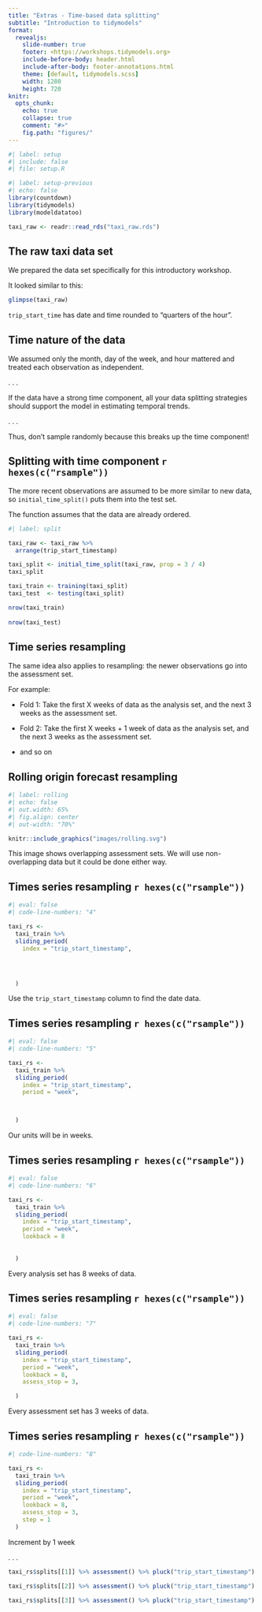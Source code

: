 ```yaml
---
title: "Extras - Time-based data splitting"
subtitle: "Introduction to tidymodels"
format:
  revealjs: 
    slide-number: true
    footer: <https://workshops.tidymodels.org>
    include-before-body: header.html
    include-after-body: footer-annotations.html
    theme: [default, tidymodels.scss]
    width: 1280
    height: 720
knitr:
  opts_chunk: 
    echo: true
    collapse: true
    comment: "#>"
    fig.path: "figures/"
---
```


```r
#| label: setup
#| include: false
#| file: setup.R
```

```r
#| label: setup-previous
#| echo: false
library(countdown)
library(tidymodels)
library(modeldatatoo)

taxi_raw <- readr::read_rds("taxi_raw.rds")
```

## The raw taxi data set

We prepared the data set specifically for this introductory workshop. 

It looked similar to this:

```r
glimpse(taxi_raw)
```

:::notes
`trip_start_time` has date and time rounded to "quarters of the hour".
::::


## Time nature of the data

We assumed only the month, day of the week, and hour mattered and treated each observation as independent.

. . . 

If the data have a strong time component, all your data splitting strategies should support the model in estimating temporal trends.

. . .

Thus, don't sample randomly because this breaks up the time component!


## Splitting with time component `r hexes(c("rsample"))`

The more recent observations are assumed to be more similar to new data, so `initial_time_split()` puts them into the test set. 

The function assumes that the data are already ordered.

```r
#| label: split

taxi_raw <- taxi_raw %>%
  arrange(trip_start_timestamp)

taxi_split <- initial_time_split(taxi_raw, prop = 3 / 4)
taxi_split

taxi_train <- training(taxi_split)
taxi_test  <- testing(taxi_split)

nrow(taxi_train)
 
nrow(taxi_test)
```

## Time series resampling 

The same idea also applies to resampling: the newer observations go into the assessment set.

For example:

* Fold 1: Take the first X weeks of data as the analysis set, and the next 3 weeks as the assessment set.

* Fold 2: Take the first X weeks + 1 week of data as the analysis set, and the next 3 weeks as the assessment set.

* and so on

## Rolling origin forecast resampling 

```r
#| label: rolling
#| echo: false
#| out.width: 65%
#| fig.align: center
#| out-width: "70%"

knitr::include_graphics("images/rolling.svg")
```

:::notes
This image shows overlapping assessment sets. We will use non-overlapping data but it could be done either way.
:::

## Times series resampling  `r hexes(c("rsample"))`

```r
#| eval: false
#| code-line-numbers: "4"

taxi_rs <-
  taxi_train %>%
  sliding_period(
    index = "trip_start_timestamp",  




  )
```

Use the `trip_start_timestamp` column to find the date data. 

## Times series resampling  `r hexes(c("rsample"))`

```r
#| eval: false
#| code-line-numbers: "5"

taxi_rs <-
  taxi_train %>%
  sliding_period(
    index = "trip_start_timestamp",  
    period = "week",



  )
```

Our units will be in weeks. 

## Times series resampling  `r hexes(c("rsample"))`

```r
#| eval: false
#| code-line-numbers: "6"

taxi_rs <-
  taxi_train %>%
  sliding_period(
    index = "trip_start_timestamp",  
    period = "week",
    lookback = 8
    
    
  )
```

Every analysis set has 8 weeks of data.

## Times series resampling  `r hexes(c("rsample"))`

```r
#| eval: false
#| code-line-numbers: "7"

taxi_rs <-
  taxi_train %>%
  sliding_period(
    index = "trip_start_timestamp",  
    period = "week",
    lookback = 8,
    assess_stop = 3,

  )
```

Every assessment set has 3 weeks of data.

## Times series resampling  `r hexes(c("rsample"))`

```r
#| code-line-numbers: "8"

taxi_rs <-
  taxi_train %>%
  sliding_period(
    index = "trip_start_timestamp",  
    period = "week",
    lookback = 8,
    assess_stop = 3,
    step = 1
  )
```

Increment by 1 week

. . .

```r
taxi_rs$splits[[1]] %>% assessment() %>% pluck("trip_start_timestamp") %>% range()

taxi_rs$splits[[2]] %>% assessment() %>% pluck("trip_start_timestamp") %>% range()

taxi_rs$splits[[3]] %>% assessment() %>% pluck("trip_start_timestamp") %>% range()
```
